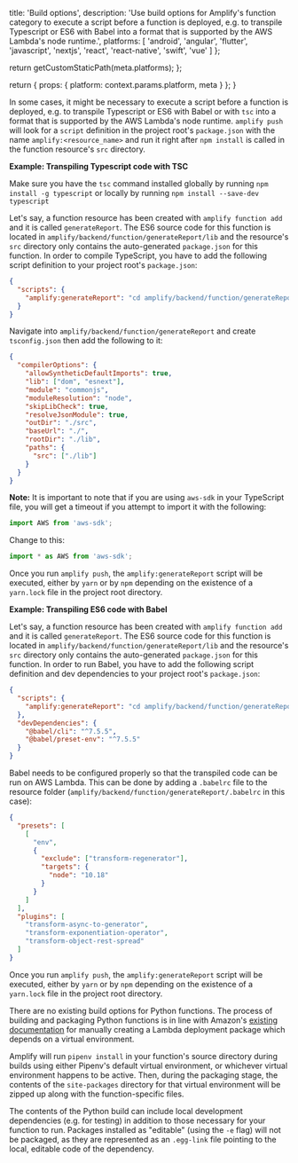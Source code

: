
  title: 'Build options',
  description: 'Use build options for Amplify's function category to execute a script before a function is deployed, e.g. to transpile Typescript or ES6 with Babel into a format that is supported by the AWS Lambda's node runtime.',
  platforms: [
    'android',
    'angular',
    'flutter',
    'javascript',
    'nextjs',
    'react',
    'react-native',
    'swift',
    'vue'
  ]
};

  return getCustomStaticPath(meta.platforms);
};

  return {
    props: {
      platform: context.params.platform,
      meta
    }
  };
}

<BlockSwitcher>

<Block name="NodeJS">

In some cases, it might be necessary to execute a script before a function is deployed, e.g. to transpile Typescript or ES6 with Babel or with `tsc` into a format that is supported by the AWS Lambda's node runtime. `amplify push` will look for a `script` definition in the project root's `package.json` with the name `amplify:<resource_name>` and run it right after `npm install` is called in the function resource's `src` directory.

**Example: Transpiling Typescript code with TSC**

Make sure you have the `tsc` command installed globally by running `npm install -g typescript` or locally by running `npm install --save-dev typescript`

Let's say, a function resource has been created with `amplify function add` and it is called `generateReport`. The ES6 source code for this function is located in `amplify/backend/function/generateReport/lib` and the resource's `src` directory only contains the auto-generated `package.json` for this function. In order to compile TypeScript, you have to add the following script definition to your project root's `package.json`:

```json
{
  "scripts": {
    "amplify:generateReport": "cd amplify/backend/function/generateReport && tsc -p ./tsconfig.json && cd -"
  }
}
```

Navigate into `amplify/backend/function/generateReport` and create `tsconfig.json` then add the following to it:

```json
{
  "compilerOptions": {
    "allowSyntheticDefaultImports": true,
    "lib": ["dom", "esnext"],
    "module": "commonjs",
    "moduleResolution": "node",
    "skipLibCheck": true,
    "resolveJsonModule": true,
    "outDir": "./src",
    "baseUrl": "./",
    "rootDir": "./lib",
    "paths": {
      "src": ["./lib"]
    }
  }
}
```

**Note:** It is important to note that if you are using `aws-sdk` in your TypeScript file, you will get a timeout if you attempt to import it with the following:

```js
import AWS from 'aws-sdk';
```

Change to this:

```js
import * as AWS from 'aws-sdk';
```

Once you run `amplify push`, the `amplify:generateReport` script will be executed, either by `yarn` or by `npm` depending on the existence of a `yarn.lock` file in the project root directory.

**Example: Transpiling ES6 code with Babel**

Let's say, a function resource has been created with `amplify function add` and it is called `generateReport`. The ES6 source code for this function is located in `amplify/backend/function/generateReport/lib` and the resource's `src` directory only contains the auto-generated `package.json` for this function. In order to run Babel, you have to add the following script definition and dev dependencies to your project root's `package.json`:

```json
{
  "scripts": {
    "amplify:generateReport": "cd amplify/backend/function/generateReport && babel lib -d src && cd -"
  },
  "devDependencies": {
    "@babel/cli": "^7.5.5",
    "@babel/preset-env": "^7.5.5"
  }
}
```

Babel needs to be configured properly so that the transpiled code can be run on AWS Lambda. This can be done by adding a `.babelrc` file to the resource folder (`amplify/backend/function/generateReport/.babelrc` in this case):

```json
{
  "presets": [
    [
      "env",
      {
        "exclude": ["transform-regenerator"],
        "targets": {
          "node": "10.18"
        }
      }
    ]
  ],
  "plugins": [
    "transform-async-to-generator",
    "transform-exponentiation-operator",
    "transform-object-rest-spread"
  ]
}
```

Once you run `amplify push`, the `amplify:generateReport` script will be executed, either by `yarn` or by `npm` depending on the existence of a `yarn.lock` file in the project root directory.

</Block>

<Block name="Python">

There are no existing build options for Python functions. The process of building and packaging Python functions is in line with Amazon's [existing documentation](https://docs.aws.amazon.com/lambda/latest/dg/python-package.html#python-package-venv) for manually creating a Lambda deployment package which depends on a virtual environment.

Amplify will run `pipenv install` in your function's source directory during builds using either Pipenv's default virtual environment, or whichever virtual environment happens to be active. Then, during the packaging stage, the contents of the `site-packages` directory for that virtual environment will be zipped up along with the function-specific files.

The contents of the Python build can include local development dependencies (e.g. for testing) in addition to those necessary for your function to run. Packages installed as "editable" (using the `-e` flag) will not be packaged, as they are represented as an `.egg-link` file pointing to the local, editable code of the dependency.

</Block>

</BlockSwitcher>
